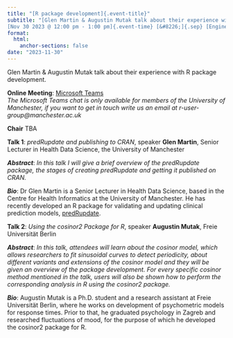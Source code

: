 ```yaml
---
title: "[R package development]{.event-title}"
subtitle: "[Glen Martin & Augustin Mutak talk about their experience with R package development.]{.event-summary} <br> \
[Nov 30 2023 @ 12:00 pm - 1:00 pm]{.event-time} [&#8226;]{.sep} [Engineering A 3A.057 (University of Manchester) &amp; Online via Microsoft Teams]{.event-location}"
format:
  html:
    anchor-sections: false
date: "2023-11-30"
---
```


<!--
date: "2023-11-30T12:00:00"
date_end: "2023-11-30T13:00:00"
event: R User Group Meeting
location: Engineering A 3A.057 &amp; Online via Microsoft Teams
publish_date: "2023-11-08T00:00:00"
-->

Glen Martin & Augustin Mutak talk about their experience with R package development.

**Online Meeting**:
[Microsoft Teams](https://teams.microsoft.com/l/meetup-join/19%3a7067cf1044b243a4a548d19ef38dd4ca%40thread.tacv2/1699016036662?context=%7b%22Tid%22%3a%22c152cb07-614e-4abb-818a-f035cfa91a77%22%2c%22Oid%22%3a%22a6268e3e-ebaf-4ac7-8498-8dbd4e1c426a%22%7d)  
*The Microsoft Teams chat is only available for members of the University of Manchester, if you want to get in touch write us an email at r-user-group@manchester.ac.uk*

**Chair** TBA

**Talk 1**: *predRupdate and publishing to CRAN*, speaker **Glen Martin**, Senior Lecturer in Health Data Science, the University of Manchester

***Abstract***: *In this talk I will give a brief overview of the predRupdate package, the stages of creating predRupdate and getting it published on CRAN.*

***Bio***: Dr Glen Martin is a Senior Lecturer in Health Data Science, based in the Centre for Health Informatics at the University of Manchester. He has recently developed an R package for validating and updating clinical prediction models, [predRupdate](https://github.com/GlenMartin31/predRupdate).


**Talk 2**: *Using the cosinor2 Package for R*, speaker **Augustin Mutak**, Freie Universität Berlin

***Abstract***: *In this talk, attendees will learn about the cosinor model, which allows researchers to fit sinusoidal curves to detect periodicity, about different variants and extensions of the cosinor model and they will be given an overview of the package development. For every specific cosinor method mentioned in the talk, users will also be shown how to perform the corresponding analysis in R using the cosinor2 package.*

***Bio***: Augustin Mutak is a Ph.D. student and a research assistant at Freie Universität Berlin, where he works on development of psychometric models for response times. Prior to that, he graduated psychology in Zagreb and researched fluctuations of mood, for the purpose of which he developed the cosinor2 package for R.
